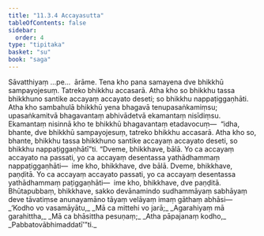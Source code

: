 ```yaml
---
title: "11.3.4 Accayasutta"
tableOfContents: false
sidebar:
  order: 4
type: "tipitaka"
basket: "su"
book: "saga"
---
```



<DynamicBreadcrumb />

<Division number="270" book="saga" bookNo="12" page="241">

<Paragraph number="1693" book="saga">
Sāvatthiyaṃ …pe…  ārāme. Tena kho pana samayena dve bhikkhū sampayojesuṃ. Tatreko bhikkhu accasarā. Atha kho so bhikkhu tassa bhikkhuno santike accayaṃ accayato deseti; so bhikkhu nappaṭiggaṇhāti. Atha kho sambahulā bhikkhū yena bhagavā tenupasaṅkamiṃsu; upasaṅkamitvā bhagavantaṃ abhivādetvā ekamantaṃ nisīdiṃsu. Ekamantaṃ nisinnā kho te bhikkhū bhagavantaṃ etadavocuṃ—  “idha, bhante, dve bhikkhū sampayojesuṃ, tatreko bhikkhu accasarā. Atha kho so, bhante, bhikkhu tassa bhikkhuno santike accayaṃ accayato deseti, so bhikkhu nappaṭiggaṇhātī”ti.
</Paragraph>

<Paragraph number="1694" book="saga">
“Dveme, bhikkhave, bālā. Yo ca accayaṃ accayato na passati, yo ca accayaṃ desentassa yathādhammaṃ nappaṭiggaṇhāti—  ime kho, bhikkhave, dve bālā. Dveme, bhikkhave, paṇḍitā. Yo ca accayaṃ accayato passati, yo ca accayaṃ desentassa yathādhammaṃ paṭiggaṇhāti—  ime kho, bhikkhave, dve paṇḍitā.
</Paragraph>

<Paragraph number="1695" book="saga">
Bhūtapubbaṃ, bhikkhave, sakko devānamindo sudhammāyaṃ sabhāyaṃ deve tāvatiṃse anunayamāno tāyaṃ velāyaṃ imaṃ gāthaṃ abhāsi—
</Paragraph>

<Paragraph number="1696" type="verses" book="saga">
_‘Kodho vo vasamāyātu,_  
_Mā ca mittehi vo jarā;_  
_Agarahiyaṃ mā garahittha,_  
_Mā ca bhāsittha pesuṇaṃ;_  
_Atha pāpajanaṃ kodho,_  
_Pabbatovābhimaddatī’”ti._
</Paragraph>
</Division>